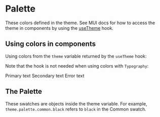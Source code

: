 
<Meta title="Palette" />

# Palette

These colors defined in the theme.
See MUI docs for how to access the theme in components by using the
[useTheme](https://mui.com/material-ui/customization/theming/#accessing-the-theme-in-a-component) hook.

## Using colors in components

Using colors from the `theme` variable returned by the `useTheme` hook:

<Canvas>
  <Box
    sx={{
      backgroundColor: theme.palette.grey[300],
      height: theme.spacing(4),
      width: theme.spacing(4),
    }}
  />
</Canvas>

Note that the hook is not needed when using colors with `Typography`:

<Canvas>
  <Typography color="primary.main">Primary text</Typography>
  <Typography color="text.secondary">Secondary text</Typography>
  <Typography color="error.main">Error text</Typography>
</Canvas>

## The Palette

These swatches are objects inside the theme variable. For example, `theme.palette.common.black` refers to `black` in the Common
swatch.

<ColorPalette>
  <ColorItem
    title="Common"
    subtitle="Based on HYDS grayscale"
    colors={theme.palette.common}
  />
  <ColorItem
    title="Primary"
    subtitle="Based on HYDS brand color"
    colors={theme.palette.primary}
  />
  <ColorItem
    title="Grey"
    subtitle="HYDS grayscale colors adapted as Material palette"
    colors={theme.palette.grey}
  />
  <ColorItem title="Divider" subtitle="" colors={[theme.palette.divider]} />
  <ColorItem
    title="Error"
    subtitle="Red from HYDS additional colors"
    colors={theme.palette.error}
  />
  <ColorItem
    title="Warning"
    subtitle="Yellow from HYDS additional colors"
    colors={theme.palette.warning}
  />
  <ColorItem
    title="Info"
    subtitle="A friendly tone for backgrounds in banner-like elements (from 'A new way to use colours' specification)"
    colors={theme.palette.info}
  />
  <ColorItem
    title="Success"
    subtitle="The default MUI success palette because HYDS green tones do not work so well here"
    colors={theme.palette.success}
  />
  <ColorItem title="Text" subtitle="" colors={theme.palette.text} />
  <ColorItem title="Background" subtitle="" colors={theme.palette.background} />
  <ColorItem title="Action" subtitle="" colors={theme.palette.action} />
</ColorPalette>
